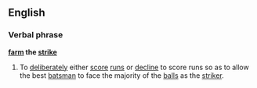 ==English==
===Verbal phrase===
'''[[farm]] the [[strike]]'''
#{{cricket}} To [[deliberate]]ly either [[score]] [[run]]s or [[decline]] to score runs so as to allow the best [[batsman]] to face the majority of the [[ball]]s as the [[striker]].